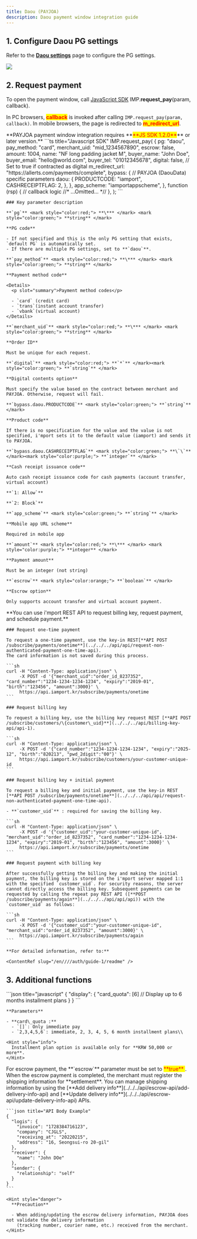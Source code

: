 ```yaml
---
title: Daou (PAYJOA)
description: Daou payment window integration guide
---
```



## 1. Configure Daou PG settings

Refer to the [**Daou settings**](../../../ready/2-pg/payment-gateway-settings/daou) page to
configure the PG settings.

![](</gitbook-assets/en/screenshot 2022-06-05 11.53.10.png>)

## 2. Request payment

To open the payment window, call [JavaScript SDK](../../../sdk/javascript-sdk/readme)
IMP.**request\_pay**(param, callback).

In PC browsers, <mark style="color:red;">**callback**</mark> is invoked after calling `IMP.request_pay(param, callback)`.
In mobile browsers, the page is redirected to <mark style="color:red;">**m\_redirect\_url**</mark>.

<Hint style="warning">
  **PAYJOA payment window integration requires **<mark style="color:red;">**JS SDK 1.2.0**</mark>** or later version.**
</Hint>

<Tabs>
  <Tab title="Authenticated payment request">
    ```ts title="Javascript SDK"
    IMP.request_pay(
      {
        pg: "daou",
        pay_method: "card",
        merchant_uid: "mid_1234567890",
        escrow: false,
        amount: 1004,
        name: "NF long padding jacket M",
        buyer_name: "John Doe",
        buyer_email: "hello@world.com",
        buyer_tel: "01012345678",
        digital: false, // Set to true if contracted as digital
        m_redirect_url: "https://allerts.com/payments/complete",
        bypass: {
          // PAYJOA (DaouData) specific parameters
          daou: {
            PRODUCTCODE: "iamport",
            CASHRECEIPTFLAG: 2,
          },
        },
        app_scheme: "iamportappscheme",
      },
      function (rsp) {
        // callback logic
        //* ...Omitted... *//
      },
    );
    ```

    ### Key parameter description

    **`pg`** <mark style="color:red;"> **\*** </mark> <mark style="color:green;"> **string** </mark>

    **PG code**

    - If not specified and this is the only PG setting that exists, `default PG` is automatically set.
    - If there are multiple PG settings, set to **`daou`**.

    **`pay_method`** <mark style="color:red;"> **\*** </mark> <mark style="color:green;"> **string** </mark>

    **Payment method code**

    <Details>
      <p slot="summary">Payment method codes</p>

      - `card` (credit card)
      - `trans`(instant account transfer)
      - `vbank`(virtual account)
    </Details>

    **`merchant_uid`** <mark style="color:red;"> **\*** </mark> <mark style="color:green;"> **string** </mark>

    **Order ID**

    Must be unique for each request.

    **`digital`** <mark style="color:red;"> **`*`** </mark><mark style="color:green;"> **`string`** </mark>

    **Digital contents option**

    Must specify the value based on the contract between merchant and PAYJOA. Otherwise, request will fail.

    **`bypass.daou.PRODUCTCODE`** <mark style="color:green;"> **`string`** </mark>

    **Product code**

    If there is no specification for the value and the value is not specified, i'mport sets it to the default value (iamport) and sends it to PAYJOA.

    **`bypass.daou.CASHRECEIPTFLAG`** <mark style="color:green;"> **\`\`** </mark><mark style="color:purple;"> **`integer`** </mark>

    **Cash receipt issuance code**

    Auto cash receipt issuance code for cash payments (account transfer, virtual account)

    **`1: Allow`**

    **`2: Block`**

    **`app_scheme`** <mark style="color:green;"> **`string`** </mark>

    **Mobile app URL scheme**

    Required in mobile app

    **`amount`** <mark style="color:red;"> **\*** </mark> <mark style="color:purple;"> **integer** </mark>

    **Payment amount**

    Must be an integer (not string)

    **`escrow`** <mark style="color:orange;"> **`boolean`** </mark>

    **Escrow option**

    Only supports account transfer and virtual account payment.
  </Tab>

  <Tab title="Non-authenticated API  request">
    **You can use i'mport REST API to request billing key, request payment, and schedule payment.**

    ### Request one-time payment

    To request a one-time payment, use the key-in REST[**API POST /subscribe/payments/onetime**](../../../api/api/request-non-authenticated-payment-one-time-api).
    The card information is not saved during this process.

    ```sh
    curl -H "Content-Type: application/json" \
         -X POST -d '{"merchant_uid":"order_id_8237352", "card_number":"1234-1234-1234-1234", "expiry":"2019-01", "birth":"123456", "amount":3000}' \
         https://api.iamport.kr/subscribe/payments/onetime
    ```

    ### Request billing key

    To request a billing key, use the billing key request REST [**API POST /subscribe/customers/\{customer\_uid}**](../../../api/billing-key-api/api-1).

    ```sh
    curl -H "Content-Type: application/json" \
         -X POST -d '{"card_number":"1234-1234-1234-1234", "expiry":"2025-12", "birth":"820213", "pwd_2digit":"00"}' \
         https://api.iamport.kr/subscribe/customers/your-customer-unique-id
    ```

    ### Request billing key + initial payment

    To request a billing key and initial payment, use the key-in REST [**API POST /subscribe/payments/onetime**](../../../api/api/request-non-authenticated-payment-one-time-api).

    - **`customer_uid`** : required for saving the billing key.

    ```sh
    curl -H "Content-Type: application/json" \
         -X POST -d '{"customer_uid":"your-customer-unique-id", "merchant_uid":"order_id_8237352", "card_number":"1234-1234-1234-1234", "expiry":"2019-01", "birth":"123456", "amount":3000}' \
         https://api.iamport.kr/subscribe/payments/onetime
    ```

    ### Request payment with billing key

    After successfully getting the billing key and making the initial payment, the billing key is stored on the i'mport server mapped 1:1 with the specified `customer_uid`. For security reasons, the server cannot directly access the billing key. Subsequent payments can be requested by calling the repeat pay REST API ([**POST /subscribe/payments/again**](../../../api/api/api)) with the `customer_uid` as follows:

    ```sh
    curl -H "Content-Type: application/json" \
         -X POST -d '{"customer_uid":"your-customer-unique-id", "merchant_uid":"order_id_8237352", "amount":3000}' \
         https://api.iamport.kr/subscribe/payments/again
    ```

    **For detailed information, refer to:**

    <ContentRef slug="/en////auth/guide-1/readme" />
  </Tab>
</Tabs>

## 3. Additional functions

<Tabs>
  <Tab title="Installment setting">
    ```json title="javascript"
    {
      "display": {
        "card_quota": [6] // Display up to 6 months installment plans
      }
    }
    ```

    **Parameters**

    - **card\_quota :**
      - `[]`: Only immediate pay
      - `2,3,4,5,6`: immediate, 2, 3, 4, 5, 6 month installment plans\\

    <Hint style="info">
      Installment plan option is available only for **KRW 50,000 or more**.
    </Hint>
  </Tab>

  <Tab title="Escrow payment">
    For escrow payment, the **`escrow`** parameter must be set to <mark style="color:red;"> **true** </mark>.
    When the escrow payment is completed, the merchant must register the shipping information for **settlement**.
    You can manage shipping information by using the [**Add delivery info**](../../../api/escrow-api/add-delivery-info-api)
    and [**Update delivery info**](../../../api/escrow-api/update-delivery-info-api) APIs.

    ```json title="API Body Example"
    {
      "logis": {
        "invoice": "1728384716123",
        "company": "CJGLS",
        "receiving_at": "20220215",
        "address": "16, Seongsui-ro 20-gil"
      },
      "receiver": {
        "name": "John DOe"
      },
      "sender": {
        "relationship": "self"
      }
    }
    ```

    <Hint style="danger">
      **Precaution**

      - When adding/updating the escrow delivery information, PAYJOA does not validate the delivery information
        (tracking number, courier name, etc.) received from the merchant.
    </Hint>
  </Tab>
</Tabs>
